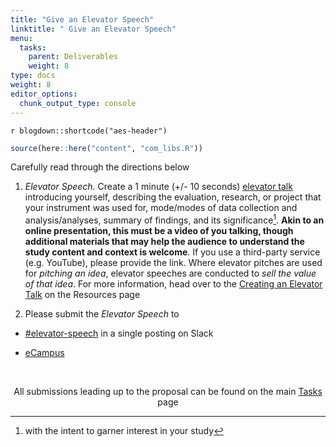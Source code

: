 ```yaml
---
title: "Give an Elevator Speech"
linktitle: " Give an Elevator Speech"
menu:
  tasks:
    parent: Deliverables
    weight: 8
type: docs
weight: 8
editor_options: 
  chunk_output_type: console
---
```


`r blogdown::shortcode("aes-header")`

<style>
.article-style img, 
.article-style video {
  margin-left: 0;
  margin-right: auto;
  margin-top: 0rem;
  margin-bottom: 1rem;
  vertical-align: text-top;
  padding: 0;
  bottom: 0px;
  display: inline;
}
</style>

```r
source(here::here("content", "com_libs.R"))
```

Carefully read through the directions below 

1. *Elevator Speech*. Create a 1 minute (+/- 10 seconds) [elevator talk](https://uclalibrary.github.io/research-tips/deconstructing-the-elevator-speech/){target="_blank"} introducing yourself, describing the evaluation, research, or project that your instrument was used for, mode/modes of data collection and analysis/analyses, summary of findings, and its significance^[with the intent to garner interest in your study]. **Akin to an online presentation, this must be a video of you talking, though additional materials that may help the audience to understand the study content and context is welcome**. If you use a third-party service (e.g. YouTube), please provide the link. Where elevator pitches are used for *pitching an idea*, elevator speeches are conducted to *sell the value of that idea*. For more information, head over to the [Creating an Elevator Talk](/resources/elevatortalk/) on the Resources page

2. Please submit the *Elevator Speech* to
  + [#elevator-speech]("https://edp619fall2022.slack.com/archives/C04DCC04316"){target="_blank"} in a single posting on Slack
  
  + [eCampus]("https://ecampus.wvu.edu")
  



<br />

<center>
<p id="rounded_corners">
All submissions leading up to the proposal can be found on the main <a href="/tasks/#proposal">Tasks</a> page
<p>
</center>
